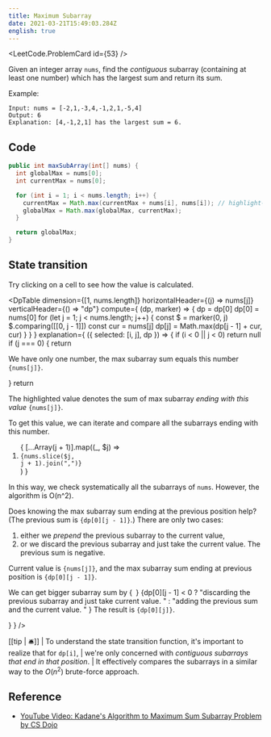 ```yaml
---
title: Maximum Subarray
date: 2021-03-21T15:49:03.284Z
english: true
---
```



<LeetCode.ProblemCard id={53} />

Given an integer array `nums`, find the *contiguous* subarray (containing at least one number) which has the largest sum and return its sum.

Example:
```
Input: nums = [-2,1,-3,4,-1,2,1,-5,4]
Output: 6
Explanation: [4,-1,2,1] has the largest sum = 6.
```

## Code

```java
public int maxSubArray(int[] nums) {
  int globalMax = nums[0];
  int currentMax = nums[0];

  for (int i = 1; i < nums.length; i++) {
    currentMax = Math.max(currentMax + nums[i], nums[i]); // highlight-line
    globalMax = Math.max(globalMax, currentMax);
  }

  return globalMax;
}
```

## State transition

Try clicking on a cell to see how the value is calculated.


<DpTable
  dimension={[1, nums.length]}
  horizontalHeader={(j) => nums[j]}
  verticalHeader={() => "dp"}
  compute={
    (dp, marker) => {
      dp = dp[0]
      dp[0] = nums[0]
      for (let j = 1; j < nums.length; j++) {
        const $ = marker(0, j)
        $.comparing([[0, j - 1]])
        const cur = nums[j]
        dp[j] = Math.max(dp[j - 1] + cur, cur)
      }
    }
  }
  explanation={
    ({ selected: [i, j], dp }) => {
      if (i < 0 || j < 0) return null
      if (j === 0) {
        return <section className="explanation">
          <p>We have only one number, the max subarray sum equals this number <Code>{nums[j]}</Code>.</p>
        </section>
      }
      return <section className="explanation">
        <p>The highlighted value denotes the sum of max subarray <em>ending with this value</em> <Code>{nums[j]}</Code>.
        </p>
        <p>To get this value, we can iterate and compare all the subarrays ending with this number.</p>
        <ol>
          {
            [...Array(j + 1)].map((_, $j) => <li key={$j}>
              <Code>{nums.slice($j, j + 1).join(",")}</Code>
            </li>)
          }
        </ol>
        <p>
          In this way, we check systematically all the subarrays of <Code>nums</Code>.
          However, the algorithm is <InlineMath>O(n^2)</InlineMath>.</p>
        <p>
          Does knowing the max subarray sum ending at the previous position help?
          (The previous sum is <Code>{dp[0][j - 1]}</Code>.)
          There are only two cases:
        </p>
        <ol>
          <li>either we <em>prepend</em> the previous subarray to the current value,</li>
          <li>or we discard the previous subarray and just take the current value. The previous sum is negative.</li>
        </ol>
        <p>
          Current value is <Code>{nums[j]}</Code>,
          and the max subarray sum ending at previous position is <Code>{dp[0][j - 1]}</Code>.
        </p>
        <p>
          We can get bigger subarray sum by {` `}
          {dp[0][j - 1] < 0 ?
            "discarding the previous subarray and just take current value. " :
            "adding the previous sum and the current value. "
          }
          The result is <Code>{dp[0][j]}</Code>.
        </p>
      </section>
    }
  }
/>

[[tip | 🛎️]]
| To understand the state transition function, it's important to realize that for `dp[i]`,
| we're only concerned with *contiguous subarrays that end in that position*.
| It effectively compares the subarrays in a similar way to the $O(n^2)$ brute-force approach.

## Reference

- [YouTube Video: Kadane's Algorithm to Maximum Sum Subarray Problem by CS Dojo](https://www.youtube.com/watch?v=86CQq3pKSUw)